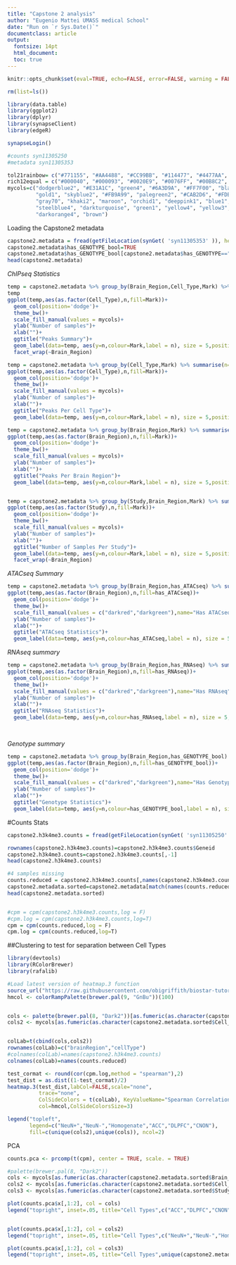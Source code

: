 ```yaml
---
title: "Capstone 2 analysis"
author: "Eugenio Mattei UMASS medical School"
date: "Run on `r Sys.Date()`"
documentclass: article
output: 
  fontsize: 14pt
  html_document:
  toc: true
---
```


```r
knitr::opts_chunk$set(eval=TRUE, echo=FALSE, error=FALSE, warning = FALSE) 

rm(list=ls())

library(data.table)
library(ggplot2)
library(dplyr)
library(synapseClient)
library(edgeR)

synapseLogin()

#counts syn11305250
#metadata syn11305353

tol21rainbow= c("#771155", "#AA4488", "#CC99BB", "#114477", "#4477AA", "#77AADD", "#117777", "#44AAAA", "#77CCCC", "#117744", "#44AA77", "#88CCAA", "#777711", "#AAAA44", "#DDDD77", "#774411", "#AA7744", "#DDAA77", "#771122", "#AA4455", "#DD7788")
rich12equal = c("#000040", "#000093", "#0020E9", "#0076FF", "#00B8C2", "#04E466", "#49FB25", "#E7FD09", "#FEEA02", "#FFC200", "#FF8500", "#FF3300")
mycols=c("dodgerblue2", "#E31A1C", "green4", "#6A3D9A", "#FF7F00", "black",
         "gold1", "skyblue2", "#FB9A99", "palegreen2", "#CAB2D6", "#FDBF6F",
         "gray70", "khaki2", "maroon", "orchid1", "deeppink1", "blue1",
         "steelblue4", "darkturquoise", "green1", "yellow4", "yellow3",
         "darkorange4", "brown")
```

Loading the Capstone2 metadata
```r
capstone2.metadata = fread(getFileLocation(synGet( 'syn11305353' )), header=TRUE, stringsAsFactors=FALSE,sep="\t",data.table = F) 
capstone2.metadata$has_GENOTYPE_bool=TRUE
capstone2.metadata$has_GENOTYPE_bool[capstone2.metadata$has_GENOTYPE=="FALSE"]=FALSE
head(capstone2.metadata)
```

*ChIPseq Statistics*
```r
temp = capstone2.metadata %>% group_by(Brain_Region,Cell_Type,Mark) %>% summarise(n=n())
temp
ggplot(temp,aes(as.factor(Cell_Type),n,fill=Mark))+
  geom_col(position='dodge')+
  theme_bw()+
  scale_fill_manual(values = mycols)+
  ylab("Number of samples")+
  xlab("")+
  ggtitle("Peaks Summary")+
  geom_label(data=temp, aes(y=n,colour=Mark,label = n), size = 5,position = position_dodge(width = 0.90),vjust=-0.5,color="white")+
  facet_wrap(~Brain_Region)

temp = capstone2.metadata %>% group_by(Cell_Type,Mark) %>% summarise(n=n())
ggplot(temp,aes(as.factor(Cell_Type),n,fill=Mark))+
  geom_col(position='dodge')+
  theme_bw()+
  scale_fill_manual(values = mycols)+
  ylab("Number of samples")+
  xlab("")+
  ggtitle("Peaks Per Cell Type")+
  geom_label(data=temp, aes(y=n,colour=Mark,label = n), size = 5,position = position_dodge(width = 0.90),vjust=-0.5,color="white")

temp = capstone2.metadata %>% group_by(Brain_Region,Mark) %>% summarise(n=n())
ggplot(temp,aes(as.factor(Brain_Region),n,fill=Mark))+
  geom_col(position='dodge')+
  theme_bw()+
  scale_fill_manual(values = mycols)+
  ylab("Number of samples")+
  xlab("")+
  ggtitle("Peaks Per Brain Region")+
  geom_label(data=temp, aes(y=n,colour=Mark,label = n), size = 5,position = position_dodge(width = 0.90),vjust=-0.5,color="white")


temp = capstone2.metadata %>% group_by(Study,Brain_Region,Mark) %>% summarise(n=n())
ggplot(temp,aes(as.factor(Study),n,fill=Mark))+
  geom_col(position='dodge')+
  theme_bw()+
  scale_fill_manual(values = mycols)+
  ylab("Number of samples")+
  xlab("")+
  ggtitle("Number of Samples Per Study")+
  geom_label(data=temp, aes(y=n,colour=Mark,label = n), size = 5,position = position_dodge(width = 0.90),vjust=-0.5,color="white")+
  facet_wrap(~Brain_Region)

```

*ATACseq Summary*
```r
temp = capstone2.metadata %>% group_by(Brain_Region,has_ATACseq) %>% summarise(n=n())
ggplot(temp,aes(as.factor(Brain_Region),n,fill=has_ATACseq))+
  geom_col(position='dodge')+
  theme_bw()+
  scale_fill_manual(values = c("darkred","darkgreen"),name="Has ATACseq")+
  ylab("Number of samples")+
  xlab("")+
  ggtitle("ATACseq Statistics")+
  geom_label(data=temp, aes(y=n,colour=has_ATACseq,label = n), size = 5,position = position_dodge(width = 0.90),vjust=-0.5,color="white")
```

*RNAseq summary*
```r
temp = capstone2.metadata %>% group_by(Brain_Region,has_RNAseq) %>% summarise(n=n())
ggplot(temp,aes(as.factor(Brain_Region),n,fill=has_RNAseq))+
  geom_col(position='dodge')+
  theme_bw()+
  scale_fill_manual(values = c("darkred","darkgreen"),name="Has RNAseq")+
  ylab("Number of samples")+
  xlab("")+
  ggtitle("RNAseq Statistics")+
  geom_label(data=temp, aes(y=n,colour=has_RNAseq,label = n), size = 5,position = position_dodge(width = 0.90),vjust=-0.5,color="white")

  
```

*Genotype summary*
```r
temp = capstone2.metadata %>% group_by(Brain_Region,has_GENOTYPE_bool) %>% summarise(n=n())
ggplot(temp,aes(as.factor(Brain_Region),n,fill=has_GENOTYPE_bool))+
  geom_col(position='dodge')+
  theme_bw()+
  scale_fill_manual(values = c("darkred","darkgreen"),name="Has Genotype")+
  ylab("Number of samples")+
  xlab("")+
  ggtitle("Genotype Statistics")+
  geom_label(data=temp, aes(y=n,colour=has_GENOTYPE_bool,label = n), size = 5,position = position_dodge(width = 0.90),vjust=-0.5,color="white")

```



#Counts Stats
```r
capstone2.h3k4me3.counts = fread(getFileLocation(synGet( 'syn11305250' )), header=TRUE, stringsAsFactors=FALSE,sep="\t",data.table = F) 

rownames(capstone2.h3k4me3.counts)=capstone2.h3k4me3.counts$Geneid
capstone2.h3k4me3.counts=capstone2.h3k4me3.counts[,-1]
head(capstone2.h3k4me3.counts)

#4 samples missing
counts.reduced = capstone2.h3k4me3.counts[,names(capstone2.h3k4me3.counts) %in% capstone2.metadata$Sample_ID]
capstone2.metadata.sorted=capstone2.metadata[match(names(counts.reduced),capstone2.metadata$Sample_ID),]
head(capstone2.metadata.sorted)


#cpm = cpm(capstone2.h3k4me3.counts,log = F)
#cpm.log = cpm(capstone2.h3k4me3.counts,log=T)
cpm = cpm(counts.reduced,log = F)
cpm.log = cpm(counts.reduced,log=T)

```

##Clustering to test for separation between Cell Types

```r
library(devtools)
library(RColorBrewer)
library(rafalib)

#Load latest version of heatmap.3 function
source_url("https://raw.githubusercontent.com/obigriffith/biostar-tutorials/master/Heatmaps/heatmap.3.R")
hmcol <- colorRampPalette(brewer.pal(9, "GnBu"))(100)


cols <- palette(brewer.pal(8, "Dark2"))[as.fumeric(as.character(capstone2.metadata.sorted$Brain_Region))]
cols2 <- mycols[as.fumeric(as.character(capstone2.metadata.sorted$Cell_Type))]


colLab=t(cbind(cols,cols2))
rownames(colLab)=c("brainRegion","cellType")
#colnames(colLab)=names(capstone2.h3k4me3.counts)
colnames(colLab)=names(counts.reduced)

test_cormat <- round(cor(cpm.log,method = "spearman"),2)
test_dist = as.dist((1-test_cormat)/2)
heatmap.3(test_dist,labCol=FALSE,scale="none",
          trace="none", 
          ColSideColors = t(colLab), KeyValueName="Spearman Correlation",
          col=hmcol,ColSideColorsSize=3)

legend("topleft",
       legend=c("NeuN+","NeuN-","Homogenate","ACC","DLPFC","CNON"), 
       fill=c(unique(cols2),unique(cols)), ncol=2)

```

PCA

```r
counts.pca <- prcomp(t(cpm), center = TRUE, scale. = TRUE)

#palette(brewer.pal(8, "Dark2"))
cols <- mycols[as.fumeric(as.character(capstone2.metadata.sorted$Brain_Region))]
cols2 <- mycols[as.fumeric(as.character(capstone2.metadata.sorted$Cell_Type))]
cols3 <- mycols[as.fumeric(as.character(capstone2.metadata.sorted$Study))]

plot(counts.pca$x[,1:2], col = cols)
legend("topright", inset=.05, title="Cell Types",c("ACC","DLPFC","CNON"), fill=unique(cols), horiz=F)


plot(counts.pca$x[,1:2], col = cols2)
legend("topright", inset=.05, title="Cell Types",c("NeuN+","NeuN-","Homogenate"), fill=unique(cols2), horiz=F)

plot(counts.pca$x[,1:2], col = cols3)
legend("topright", inset=.05, title="Cell Types",unique(capstone2.metadata.sorted$Study), fill=unique(cols2), horiz=F)

```



